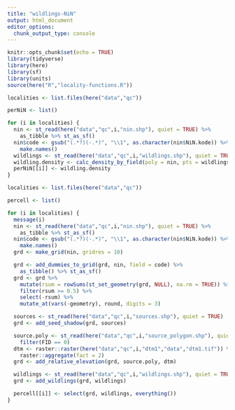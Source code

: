 ```yaml
---
title: "wildlings-NiN"
output: html_document
editor_options: 
  chunk_output_type: console
---
```


```r
knitr::opts_chunk$set(echo = TRUE)
library(tidyverse)
library(here)
library(sf)
library(units)
source(here("R","locality-functions.R"))
```

```r
localities <- list.files(here("data","qc"))

perNiN <- list()

for (i in localities) {
  nin <- st_read(here("data","qc",i,"nin.shp"), quiet = TRUE) %>% 
    as_tibble %>% st_as_sf()
  nin$code <- gsub("(.*?)(-.*)", "\\1", as.character(nin$NiN.kode)) %>% 
    make.names()
  wildlings <- st_read(here("data","qc",i,"wildlings.shp"), quiet = TRUE)
  wildling.density <- calc_density_by_field(poly = nin, pts = wildlings, field = code)
  perNiN[[i]] <- wildling.density
}
```

```r
localities <- list.files(here("data","qc"))

percell <- list()

for (i in localities) {
  message(i)
  nin <- st_read(here("data","qc",i,"nin.shp"), quiet = TRUE) %>% 
    as_tibble %>% st_as_sf()
  nin$code <- gsub("(.*?)(-.*)", "\\1", as.character(nin$NiN.kode)) %>% 
    make.names()
  grd <- make_grid(nin, gridres = 10)

  grd <- add_dummies_to_grid(grd, nin, field = code) %>% 
    as_tibble() %>% st_as_sf()
  grd <- grd %>% 
    mutate(rsum = rowSums(st_set_geometry(grd, NULL), na.rm = TRUE)) %>% 
    filter(rsum >= 0.5) %>% 
    select(-rsum) %>% 
    mutate_at(vars(-geometry), round, digits = 3) 

  sources <- st_read(here("data","qc",i,"sources.shp"), quiet = TRUE)
  grd <- add_seed_shadow(grd, sources)

  source.poly <- st_read(here("data","qc",i,"source_polygon.shp"), quiet = TRUE) %>% 
    filter(FID == 0)
  dtm <- raster::raster(here("data","qc",i,"dtm1","data","dtm1.tif")) %>% 
    raster::aggregate(fact = 2)
  grd <- add_relative_elevation(grd, source.poly, dtm)

  wildlings <- st_read(here("data","qc",i,"wildlings.shp"), quiet = TRUE)
  grd <- add_wildlings(grd, wildlings)

  percell[[i]] <- select(grd, wildlings, everything())
}
```

